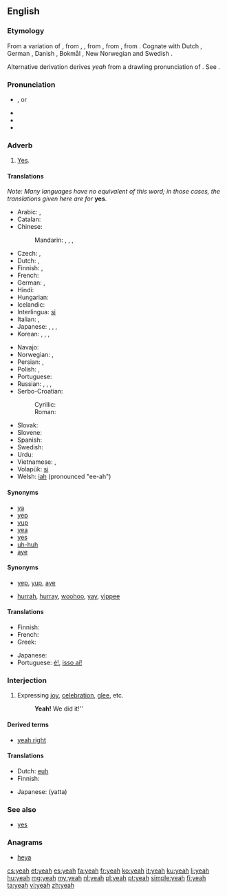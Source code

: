 ==English==
{{wikipedia}}

===Etymology===
{{wikipedia|yes and no}}
{{rfv-etymology}}
From a variation of {{term|yea|lang=en}}, from {{etyl|enm}} {{term|ya|lang=enm}}, {{term|ye|lang=enm}}, from {{etyl|ang}} {{term|gea|ġēa|yes|lang=ang}}, from {{etyl|gem-pro|en}} {{recons|ja||yes|lang=gem-pro}}, from {{etyl|ine-pro|en}} {{recons|yē||already|lang=ine-pro}}. Cognate with Dutch {{term|ja|lang=nl}}, German {{term|ja|lang=de}}, Danish {{term|ja|lang=da}}, Bokmål {{term|ja|lang=nb}}, New Norwegian {{term|ja|lang=nn}} and Swedish {{term|ja|lang=sv}}. 

Alternative derivation derives ''yeah'' from a drawling pronunciation of {{term|yes|lang=en}}. See {{l|en|yes}}.

===Pronunciation===
* {{IPA|/jɛ/}}, {{IPAchar|/jɛə/}} or {{IPAchar|/jæ/}}
* {{audio|en-us-yeah.ogg|Audio (US)}}
* {{audio|en-us-yeah-interjection.ogg|Audio (US)}}
* {{rhymes|ɛə}}

===Adverb===
{{en-adv|-}}

# {{informal}} [[yes|Yes]].

====Translations====
''Note: Many languages have no equivalent of this word; in those cases, the translations given here are for'' '''yes'''.
{{trans-top|yes}}
* Arabic: {{t-|ar|أيوة|tr='áywa}} {{qualifier|Eastern Arabic}}, {{t-|ar|إية|tr='íyya}} {{qualifier|Western Arabic}}
* Catalan: {{t+|ca|sí}}
* Chinese:
*: Mandarin: {{t|cmn|是啊|tr=shì a|sc=Hani}}, {{t|cmn|對啊|sc=Hani}}, {{t|cmn|对啊|tr=duì a|sc=Hani}}, {{t|cmn|啊|tr=à|sc=Hani}}
* Czech: {{t+|cs|jo}}, {{t+|cs|no}} <!-- Yes, this is in the right place, "no" means "yeah" or "yep" in Czech, Slovak, Polish -->
* Dutch: {{t+|nl|ja}}, {{t+|nl|jawel}}
* Finnish: {{t+|fi|joo}}, {{t-|fi|juu}}
* French: {{t+|fr|ouais}}
* German: {{t+|de|ja}}, {{t+|de|jawohl}}
* Hindi: {{t+|hi|हाँ|tr=hā̃|sc=Deva}}
* Hungarian: {{t+|hu|igen}}
* Icelandic: {{t+|is|já}}
* Interlingua: [[si#Interlingua|si]]
* Italian: {{t+|it|si}}, {{t+|it|già}}
* Japanese: {{t-|ja|うん|tr=un}}, {{t+|ja|そう|tr=sō}}, {{t+|ja|ええ|tr=ē}}, {{t+|ja|ああ|tr=ā}}
* Korean: {{t+|ko|네|tr=ne|sc=Kore}}, {{t+|ko|예|tr=ye|sc=Kore}}, {{t+|ko|응|tr=eung|sc=Kore}}, {{t+|ko|응|tr=eo|sc=Kore}}
{{trans-mid}}
* Navajo: {{tø|nv|wehee}}
* Norwegian: {{t+|no|ja}}, {{t-|no|yeah}}
* Persian: {{t+|fa|بله|tr=bale}}, {{t+|fa|آره|tr=âre|sc=fa-Arab}}
* Polish: {{t+|pl|tak}}, {{t+|pl|no}} <!-- Yes, this is in the right place, "no" means "yeah" or "yep" in Czech, Slovak, Polish -->
* Portuguese: {{t+|pt|sim}}
* Russian: {{t+|ru|ага|tr=agá, ahá}}, {{t+|ru|угу|tr=ugú, uhú}}, {{t+|ru|так|tr=tak}}, {{t+|ru|ну|tr=nu}}
* Serbo-Croatian:
*: Cyrillic: {{t-|sh|ја}}
*: Roman: {{t+|sh|ja}}
* Slovak: {{t-|sk|no}} <!-- Yes, this is in the right place, "no" means "yeah" or "yep" in Czech, Slovak, Polish -->
* Slovene: {{t+|sl|ja}}
* Spanish: {{t+|es|sí}}
* Swedish: {{t+|sv|ja|n}}
* Urdu: {{t-|ur|ہاں|tr=hā̃|sc=ur-Arab}}
* Vietnamese: {{t-|vi|ừ}} {{qualifier|informal}}<!-- does translate as "yeah" -->, {{t+|vi|ờ}} {{qualifier|informal}}<!-- also translates as "yeah" -->
* Volapük: [[si#Volapük|si]]
* Welsh: [[iah]] (pronounced "ee-ah")
{{trans-bottom}}

====Synonyms====
* [[ya]]
* [[yep]]
* [[yup]]
* [[yea]]
* [[yes]]
* [[uh-huh]]
* [[aye]]

====Synonyms====
* {{sense|agreement}} [[yep]], [[yup]], [[aye]]
* {{sense|joy}} [[hurrah]], [[hurray]], [[woohoo]], [[yay]], [[yippee]] <!--etc-->

====Translations====
{{trans-top|expressing agreement}}
* Finnish: {{t+|fi|joo}}
* French: {{t+|fr|ouais}}
* Greek: {{t+|el|ναι}}
{{trans-mid}}
* Japanese: {{t-|ja|うん|tr=un|sc=Jpan}}
* Portuguese: [[é!]], [[isso aí!]]
{{trans-bottom}}

===Interjection===
{{en-interj}}

# Expressing [[joy]], [[celebration]], [[glee]], etc.
#: '''Yeah!''' We did it!''

====Derived terms====
* [[yeah right]]

====Translations====
{{trans-top|expressing joy}}
* Dutch: [[euh]]
* Finnish: {{t-|fi|jee}}
{{trans-mid}}
* Japanese: {{t-|ja|やった}} (yatta)
{{trans-bottom}}

===See also===
* [[yes]]

===Anagrams===
* [[heya#English|heya]]

[[cs:yeah]]
[[et:yeah]]
[[es:yeah]]
[[fa:yeah]]
[[fr:yeah]]
[[ko:yeah]]
[[it:yeah]]
[[ku:yeah]]
[[li:yeah]]
[[hu:yeah]]
[[mg:yeah]]
[[my:yeah]]
[[nl:yeah]]
[[pl:yeah]]
[[pt:yeah]]
[[simple:yeah]]
[[fi:yeah]]
[[ta:yeah]]
[[vi:yeah]]
[[zh:yeah]]